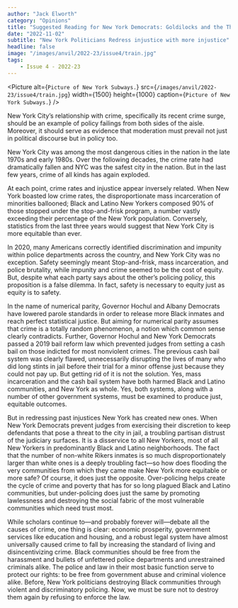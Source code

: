 ```yaml
---
author: "Jack Elworth"
category: "Opinions"
title: "Suggested Reading for New York Democrats: Goldilocks and the Three Bears"
date: "2022-11-02"
subtitle: "New York Politicians Redress injustice with more injustice"
headline: false
image: "/images/anvil/2022-23/issue4/train.jpg"
tags:
    - Issue 4 - 2022-23
---
```


<Picture
alt={`Picture of New York Subways.`}
src={`/images/anvil/2022-23/issue4/train.jpg`}
width={1500}
height={1000}
caption={`Picture of New York Subways.`}
/>

New York City’s relationship with crime, specifically its recent crime surge, should be an example of policy failings from both sides of the aisle. Moreover, it should serve as evidence that moderation must prevail not just in political discourse but in policy too. 

New York City was among the most dangerous cities in the nation in the late 1970s and early 1980s. Over the following decades, the crime rate had dramatically fallen and NYC was the safest city in the nation. But in the last few years, crime of all kinds has again exploded. 

At each point, crime rates and injustice appear inversely related. When New York boasted low crime rates, the disproportionate mass incarceration of minorities ballooned; Black and Latino New Yorkers composed 90% of those stopped under the stop-and-frisk program, a number vastly exceeding their percentage of the New York population. Conversely, statistics from the last three years would suggest that New York City is more equitable than ever.

In 2020, many Americans correctly identified discrimination and impunity within police departments across the country, and New York City was no exception. Safety seemingly meant Stop-and-frisk, mass incarceration, and police brutality, while impunity and crime seemed to be the cost of equity. But, despite what each party says about the other’s policing policy, this proposition is a false dilemma. In fact, safety is necessary to equity just as equity is to safety.

In the name of numerical parity, Governor Hochul and Albany Democrats have lowered parole standards in order to release more Black inmates and reach perfect statistical justice. But aiming for numerical parity assumes that crime is a totally random phenomenon, a notion which common sense clearly contradicts. Further, Governor Hochul and New York Democrats passed a 2019 bail reform law which prevented judges from setting a cash bail on those indicted for most nonviolent crimes. The previous cash bail system was clearly flawed, unnecessarily disrupting the lives of many who did long stints in jail before their trial for a minor offense just because they could not pay up. But getting rid of it is not the solution. Yes, mass incarceration and the cash bail system have both harmed Black and Latino communities, and New York as whole. Yes, both systems, along with a number of other government systems, must be examined to produce just, equitable outcomes. 

But in redressing past injustices New York has created new ones. When New York Democrats prevent judges from exercising their discretion to keep defendants that pose a threat to the city in jail, a troubling partisan distrust of the judiciary surfaces. It is a disservice to all New Yorkers, most of all New Yorkers in predominantly Black and Latino neighborhoods. The fact that the number of non-white Rikers inmates is so much disproportionately larger than white ones is a deeply troubling fact––so how does flooding the very communities from which they came make New York more equitable or more safe? Of course, it does just the opposite. Over-policing helps create the cycle of crime and poverty that has for so long plagued Black and Latino communities, but under-policing does just the same by promoting lawlessness and destroying the social fabric of the most vulnerable communities which need trust most.

While scholars continue to—and probably forever will—debate all the causes of crime, one thing is clear: economic prosperity, government services like education and housing, and a robust legal system have almost universally caused crime to fall by increasing the standard of living and disincentivizing crime. Black communities should be free from the harassment and bullets of unfettered police departments and unrestrained criminals alike. The police and law in their most basic function serve to protect our rights: to be free from government abuse and criminal violence alike. Before, New York politicians destroying Black communities through violent and discriminatory policing. Now, we must be sure not to destroy them again by refusing to enforce the law.
